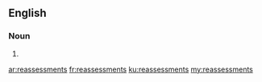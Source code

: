 ==English==

===Noun===
{{head|en|plural}}

# {{plural of|reassessment|lang=en}}

[[ar:reassessments]]
[[fr:reassessments]]
[[ku:reassessments]]
[[my:reassessments]]